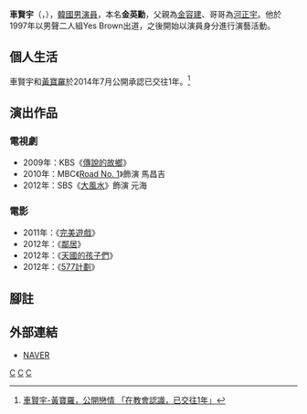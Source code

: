 {{DISPLAYTITLE:車賢宇}}
{{藝人
|姓名 = 車賢宇
|類型 = 男演員
|圖片 =
|圖片尺寸 = 
|圖片簡介 = 
|本名 = 金英勳（{{lang|ko|김영훈}}）
|外文名 = 차현우
|外文 = ko
|羅馬拼音 = Cha Hyun Woo
|英文名 =
|暱稱 =
|其他藝名 =
|國籍 = {{KOR}}
|出生日期 = {{birth_date_and_age|1980|2|9}}
|出生地點 = {{KOR}}
|宗教信仰 = 
|語言 = [[韓語|韓語]]
|職業 = [[演員|演員]]
|教育程度 = [[首爾藝術大學|首爾藝術大學]]演劇科
|父母 = [[金容建|金容建]]（父）
|親屬 = [[河正宇|河正宇]]（兄）
|出道作 = 
|出道日期 = 1997年
|代表作 = 
|活躍年代 =
|唱片公司 = 
|經紀公司 = 
|相關團體 = 
|網站 = 
}}

'''車賢宇'''（{{lang-ko|차현우}}，{{bd|1980年|2月9日}}），[[韓國|韓國]][[男演員|男演員]]，本名'''金英勳'''，父親為[[金容建|金容建]]、哥哥為[[河正宇|河正宇]]。他於1997年以男聲二人組Yes Brown出道，之後開始以演員身分進行演藝活動。

== 個人生活 ==
車賢宇和[[黃寶羅|黃寶羅]]於2014年7月公開承認已交往1年。<ref>[http://tw.starnnews.com/news/index.html?no=313537 車賢宇-黃寶羅，公開戀情 「在教會認識，已交往1年」]</ref>
== 演出作品 ==
=== 電視劇 ===
*2009年：KBS《[[傳說的故鄉|傳說的故鄉]]》
*2010年：MBC《[[Road_No._1|Road No. 1]]》飾演 馬昌吉
*2012年：SBS《[[大風水|大風水]]》飾演 元海
=== 電影 ===
*2011年：《[[完美遊戲|完美遊戲]]》
*2012年：《[[鄰居_(電影)|鄰居]]》
*2012年：《[[天國的孩子們|天國的孩子們]]》
*2012年：《[[577計劃|577計劃]]》

== 腳註 ==
{{reflist}}

== 外部連結 ==
*[http://people.search.naver.com/search.naver?where=nexearch&query=%EC%B0%A8%ED%98%84%EC%9A%B0&sm=tab_etc&ie=utf8&key=PeopleService&os=159435 NAVER]{{ko}}

[[Category:韓國電視演員|C]]
[[Category:韓國電影演員|C]]
[[Category:車姓|C]]